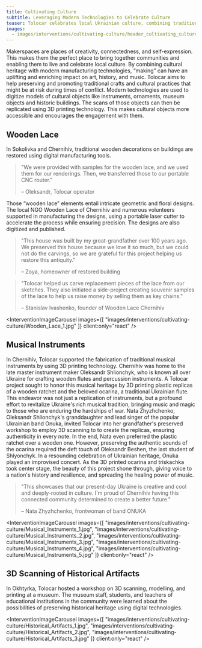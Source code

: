 ```yaml
---
title: Cultivating Culture
subtitle: Leveraging Modern Technologies to Celebrate Culture
teaser: Tolocar celebrates local Ukrainian culture, combining traditional activities with modern digital technologies. This makes culture and heritage more accessible for a broad audience, and offer relieve in difficult circumstances. Preserving and living culture can be an act of resistance, unifying society and strengthening hope.
images:
  - images/interventions/cultivating-culture/header_cultivating_culture.jpg
---
```


Makerspaces are places of creativity, connectedness, and self-expression. This makes them the perfect place to bring together communities and enabling them to live and celebrate local culture. By combining cultural heritage with modern manufacturing technologies, “making” can have an uplifting and enriching impact on art, history, and music. Tolocar aims to help preserving and promoting traditional crafts and cultural practices that might be at risk during times of conflict. Modern technologies are used to digitize models of cultural objects like instruments, ornaments, museum objects and historic buildings. The scans of those objects can then be replicated using 3D printing technology. This makes cultural objects more accessible and encourages the engagement with them. 

## Wooden Lace
In Sokolivka and Chernihiv, traditional wooden decorations on buildings are restored using digital manufacturing tools. 

> "We were provided with samples for the wooden lace, and we used them for our renderings. Then, we transferred those to our portable CNC router."
> 
> – Oleksandr, Tolocar operator

Those “wooden lace” elements entail intricate geometric and floral designs. The local NGO Wooden Lace of Chernihiv and numerous volunteers supported in manufacturing the designs, using a portable laser cutter to accelerate the process while ensuring precision. The designs are also digitized and published.

> "This house was built by my great-grandfather over 100 years ago. We preserved this house because we love it so much, but we could not do the carvings, so we are grateful for this project helping us restore this antiquity."
> 
> – Zoya, homeowner of restored building

> "Tolocar helped us carve replacement pieces of the lace from our sketches. They also initiated a side-project creating souvenir samples of the lace to help us raise money by selling them as key chains."
> 
> – Stanislav Ivashenko, founder of Wooden Lace Chernihiv

<InterventionImageCarousel
  images={[
    "images/interventions/cultivating-culture/Wooden_Lace_1.jpg"
  ]}
  client:only="react"
/>

## Musical Instruments
In Chernihiv, Tolocar supported the fabrication of traditional musical instruments by using 3D printing technology. Chernihiv was home to the late master instrument maker Oleksandr Shlionchyk, who is known all over Ukraine for crafting wooden flutes and percussion instruments. A Tolocar project sought to honor this musical heritage by 3D printing plastic replicas of a wooden ratchet and the beloved ocarina, a traditional Ukrainian flute. This endeavor was not just a replication of instruments, but a profound effort to revitalize Ukraine's rich musical tradition, bringing music and magic to those who are enduring the hardships of war. Nata Zhyzhchenko, Oleksandr Shlionchyk's granddaughter and lead singer of the popular Ukrainian band Onuka, invited Tolocar into her grandfather's preserved workshop to employ 3D scanning to to create the replicas, ensuring authenticity in every note. In the end, Nata even preferred the plastic ratchet over a wooden one. However, preserving the authentic sounds of the ocarina required the deft touch of Oleksandr Beshen, the last student of Shlyonchyk. In a resounding celebration of Ukrainian heritage, Onuka played an improvised concert. As the 3D printed ocarina and triskachka took center stage, the beauty of this project shone through, giving voice to a nation's history and resilience, and spreading the healing power of music.

> "This showcases that our present-day Ukraine is creative and cool and deeply-rooted in culture. I'm proud of Chernihiv having this connected community determined to create a better future."
> 
> – Nata Zhyzhchenko, frontwoman of band ONUKA

<InterventionImageCarousel
  images={[
    "images/interventions/cultivating-culture/Musical_Instruments_1.jpg",
    "images/interventions/cultivating-culture/Musical_Instruments_2.jpg",
    "images/interventions/cultivating-culture/Musical_Instruments_3.jpg",
    "images/interventions/cultivating-culture/Musical_Instruments_4.jpg",
    "images/interventions/cultivating-culture/Musical_Instruments_5.jpg"
  ]}
  client:only="react"
/>

## 3D Scanning of Historical Artifacts
In Okhtyrka, Tolocar hosted a workshop on 3D scanning, modelling, and printing at a museum. The museum staff, students, and teachers of educational institutions in the community were learned about the possibilities of preserving historical heritage using digital technologies. 

<InterventionImageCarousel
  images={[
    "images/interventions/cultivating-culture/Historical_Artifacts_1.jpg",
    "images/interventions/cultivating-culture/Historical_Artifacts_2.jpg",
    "images/interventions/cultivating-culture/Historical_Artifacts_3.jpg"
  ]}
  client:only="react"
/>
